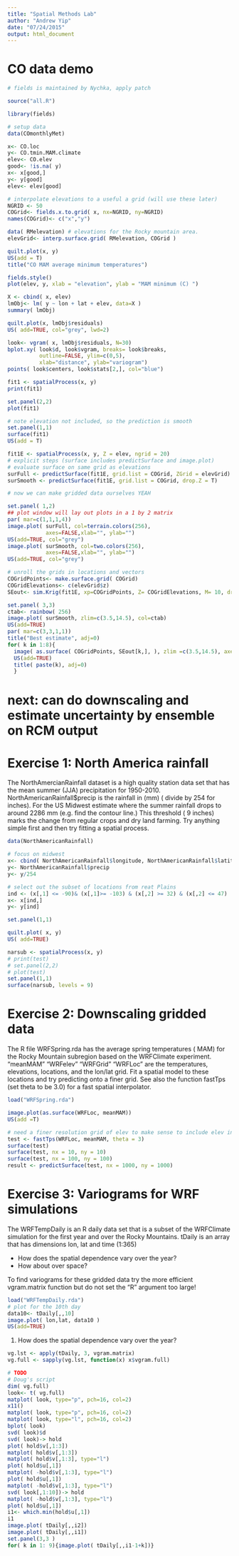 ```yaml
---
title: "Spatial Methods Lab"
author: "Andrew Yip"
date: "07/24/2015"
output: html_document
---
```


# CO data demo

```r
# fields is maintained by Nychka, apply patch

source("all.R")

library(fields)

# setup data
data(COmonthlyMet)

x<- CO.loc
y<- CO.tmin.MAM.climate
elev<- CO.elev
good<- !is.na( y)
x<- x[good,]
y<- y[good]
elev<- elev[good]

# interpolate elevations to a useful a grid (will use these later)
NGRID <- 50
COGrid<- fields.x.to.grid( x, nx=NGRID, ny=NGRID)
names(COGrid)<- c("x","y")

data( RMelevation) # elevations for the Rocky mountain area.
elevGrid<- interp.surface.grid( RMelevation, COGrid )
```

```r
quilt.plot(x, y)
US(add = T)
title("CO MAM average minimum temperatures")
```

```r
fields.style()
plot(elev, y, xlab = "elevation", ylab = "MAM minimum (C) ")
```

```r
X <- cbind( x, elev)
lmObj<- lm( y ~ lon + lat + elev, data=X )
summary( lmObj)
```

```r
quilt.plot(x, lmObj$residuals)
US( add=TRUE, col="grey", lwd=2)
```

```r
look<- vgram( x, lmObj$residuals, N=30)
bplot.xy( look$d, look$vgram, breaks= look$breaks,
          outline=FALSE, ylim=c(0,5),
          xlab="distance", ylab="variogram")
points( look$centers, look$stats[2,], col="blue")
```

```r
fit1 <- spatialProcess(x, y)
print(fit1)
```

```r
set.panel(2,2)
plot(fit1)
```

```r
# note elevation not included, so the prediction is smooth
set.panel(1,1)
surface(fit1)
US(add = T)
```

```r
fit1E <- spatialProcess(x, y, Z = elev, ngrid = 20)
# explicit steps (surface includes predictSurface and image.plot)
# evaluate surface on same grid as elevations
surFull <- predictSurface(fit1E, grid.list = COGrid, ZGrid = elevGrid)
surSmooth <- predictSurface(fit1E, grid.list = COGrid, drop.Z = T)
```

```r
# now we can make gridded data ourselves YEAH

set.panel( 1,2)
## plot window will lay out plots in a 1 by 2 matrix
par( mar=c(1,1,1,4))
image.plot( surFull, col=terrain.colors(256),
            axes=FALSE,xlab="", ylab="")
US(add=TRUE, col="grey")
image.plot( surSmooth, col=two.colors(256),
            axes=FALSE,xlab="", ylab="")
US(add=TRUE, col="grey")
```

```r
# unroll the grids in locations and vectors
COGridPoints<- make.surface.grid( COGrid)
COGridElevations<- c(elevGrid$z)
SEout<- sim.Krig(fit1E, xp=COGridPoints, Z= COGridElevations, M= 10, drop.Z=TRUE)

set.panel( 3,3)
ctab<- rainbow( 256)
image.plot( surSmooth, zlim=c(3.5,14.5), col=ctab)
US(add=TRUE)
par( mar=c(3,3,1,1))
title("Best estimate", adj=0)
for( k in 1:8){
  image( as.surface( COGridPoints, SEout[k,], ), zlim =c(3.5,14.5), axes=FALSE, col=ctab)
  US(add=TRUE)
  title( paste(k), adj=0)
  }
```

# next: can do downscaling and estimate uncertainty by ensemble on RCM output

# Exercise 1: North America rainfall

The NorthAmercianRainfall dataset is a high quality station data set that has the mean summer (JJA) precipitation for 1950-2010. NorthAmericanRainfall$precip is the rainfall in (mm) ( divide by 254 for inches). For the US Midwest estimate where the summer rainfall drops to around 2286 mm (e.g. find the contour line.) This threshold ( 9 inches) marks the change from regular crops and dry land farming. Try anything simple first and then try fitting a spatial process.

```r
data(NorthAmericanRainfall)

# focus on midwest
x<- cbind( NorthAmericanRainfall$longitude, NorthAmericanRainfall$latitude)
y<- NorthAmericanRainfall$precip
y<- y/254

# select out the subset of locations from reat Plains
ind <- (x[,1] <= -90)& (x[,1]>= -103) & (x[,2] >= 32) & (x[,2] <= 47)
x<- x[ind,]
y<- y[ind]

set.panel(1,1)

quilt.plot( x, y)
US( add=TRUE)
```

```r
narsub <- spatialProcess(x, y)
# print(test)
# set.panel(2,2)
# plot(test)
set.panel(1,1)
surface(narsub, levels = 9)
```

# Exercise 2: Downscaling gridded data

The R file WRFSpring.rda has the average spring temperatures ( MAM) for the Rocky Mountain subregion based on the WRFClimate experiment. "meanMAM" "WRFelev" "WRFGrid" "WRFLoc" are the temperatures, elevations, locations, and the lon/lat grid. Fit a spatial model to these locations and try predicting onto a finer grid. See also the function fastTps (set theta to be 3.0) for a fast spatial interpolator.

```r
load("WRFSpring.rda")

image.plot(as.surface(WRFLoc, meanMAM))
US(add =T)
```

```r
# need a finer resolution grid of elev to make sense to include elev in Z for fastTps
test <- fastTps(WRFLoc, meanMAM, theta = 3)
surface(test)
surface(test, nx = 10, ny = 10)
surface(test, nx = 100, ny = 100)
result <- predictSurface(test, nx = 1000, ny = 1000)

```

# Exercise 3: Variograms for WRF simulations

The WRFTempDaily is an R daily data set that is a subset of the WRFClimate simulation for the first year and over the Rocky Mountains. tDaily is an array that has dimensions lon, lat and time (1:365)

- How does the spatial dependence vary over the year? 
- How about over space?

To find variograms for these gridded data try the more efficient
vgram.matrix function but do not set the "R" argument too large!


```r
load("WRFTempDaily.rda")
# plot for the 10th day
data10<- tDaily[,,10]
image.plot( lon,lat, data10 )
US(add=TRUE)
```

1. How does the spatial dependence vary over the year? 

```r
vg.lst <- apply(tDaily, 3, vgram.matrix)
vg.full <- sapply(vg.lst, function(x) x$vgram.full)

# TODO
# Doug's script
dim( vg.full)
look<- t( vg.full)
matplot( look, type="p", pch=16, col=2)
x11()
matplot( look, type="p", pch=16, col=2)
matplot( look, type="l", pch=16, col=2)
bplot( look)
svd( look)$d
svd( look)-> hold
plot( hold$v[,1:3])
matplot( hold$v[,1:3])
matplot( hold$v[,1:3], type="l")
plot( hold$u[,1])
matplot( -hold$v[,1:3], type="l")
plot( hold$u[,1])
matplot( -hold$v[,1:3], type="l")
svd( look[,1:10])-> hold
matplot( -hold$v[,1:3], type="l")
plot( hold$u[,1])
i1<- which.min(hold$u[,1])
i1
image.plot( tDaily[,,i2])
image.plot( tDaily[,,i1])
set.panel(3,3 )
for( k in 1: 9){image.plot( tDaily[,,i1-1+k])}


```